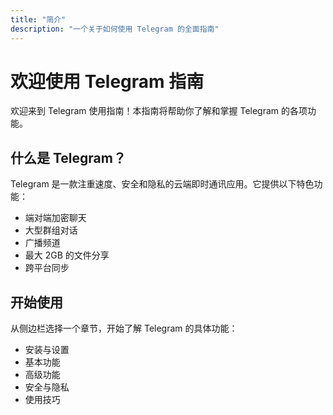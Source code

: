 ```yaml
---
title: "简介"
description: "一个关于如何使用 Telegram 的全面指南"
---
```


# 欢迎使用 Telegram 指南

欢迎来到 Telegram 使用指南！本指南将帮助你了解和掌握 Telegram 的各项功能。

## 什么是 Telegram？

Telegram 是一款注重速度、安全和隐私的云端即时通讯应用。它提供以下特色功能：

- 端对端加密聊天
- 大型群组对话
- 广播频道
- 最大 2GB 的文件分享
- 跨平台同步

## 开始使用

从侧边栏选择一个章节，开始了解 Telegram 的具体功能：

- 安装与设置
- 基本功能
- 高级功能
- 安全与隐私
- 使用技巧
